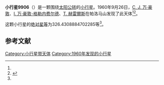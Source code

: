 {{Infobox planet
| bgcolour = #FFFFC0
| name = 9906 Tintoretto
| symbol = 
| image = 
| caption = 
| discovery = yes
| discovery_ref = 
| discoverer = [[C._J._万·豪敦|C. J. 万·豪敦]]、[[I._万·豪敦-格勒内费尔德|I. 万·豪敦-格勒内费尔德]]、[[T._赫雷爾斯|T. 赫雷爾斯]]
| discovery_site = [[帕洛马山|帕洛马山]] 
| discovered = 1960年9月26日
| designations = yes
| mp_name = 
| named_after = 
| alt_names = 6523 P-L/ 1997 EP47
| mp_category = [[主带小行星|主带小行星]]
| orbit_ref = <ref name="a">[http://ssd.jpl.nasa.gov/sbdb.cgi?sstr=9906 9906 Tintoretto] {{Wayback|url=http://ssd.jpl.nasa.gov/sbdb.cgi?sstr=9906 |date=20140902121708 }}，小行星數據庫瀏覽器（JPL Small-Body Database Browser）－[[美国国家航空航天局|美国国家航空航天局]]喷气推进实验室</ref>
| epoch = 2456400.5 (2013年4月18日更新)
| aphelion = {{convert|3.092025907876326|AU|km|3|abbr=on|lk=out}}
| perihelion = {{convert|2.14632156753269|AU|km|3|abbr=on}}
| semimajor = {{convert|2.619173737704508|AU|km|3|abbr=on}}
| eccentricity = 0.180534862
| period = 1548.263545 [[日|日]]<br />4.24[[儒略年|儒略年]]
| avg_speed = 
| inclination = 13.3864926654124
| asc_node = 13.62884961660174
| mean_anomaly = 
| arg_peri = 326.4308884702285
| satellites = 
| physical_characteristics = yes
| dimensions = 
| mass = 
| density = 
| surface_grav = 
| escape_velocity = 
| sidereal_day = 
| axial_tilt = 
| pole_ecliptic_lat = 
| pole_ecliptic_lon = 
| albedo = 
| temperatures= 
| temp_name1 = 
| mean_temp_1 = 
| max_temp_1 = 
| temp_name2 = 
| max_temp_2 = 
| spectral_type = 
| abs_magnitude = 326.4308884702285
}}

'''小行星9906'''（{{lang-en|9906 Tintoretto}}）是一颗围绕[[太阳|太阳]][[公转|公转]]的[[小行星|小行星]]。1960年9月26日，[[C._J._万·豪敦|C. J. 万·豪敦]]、[[I._万·豪敦-格勒内费尔德|I. 万·豪敦-格勒内费尔德]]、[[T._赫雷爾斯|T. 赫雷爾斯]]在帕洛马山发现了此天体<ref name="a" /><ref>{{cite news|title=小行星列表|url=http://cfa-www.harvard.edu/iau/lists/NumberedMPs.txt|accessdate=2013-07-08|newspaper=哈佛大学|archive-date=2008-05-17|archive-url=https://web.archive.org/web/20080517010638/http://cfa-www.harvard.edu/iau/lists/NumberedMPs.txt|dead-url=no}}</ref>。

这颗小行星的[[绝对星等|绝对星等]]为326.4308884702285等<ref name="a" />。

==参考文献==
{{reflist}}
{{Minor Planet Number|[[小行星9905|小行星9905]]|[[小行星9907|小行星9907]]}}

{{小天体}}

[[Category:小行星带天体|Category:小行星带天体]]
[[Category:1960年发现的小行星|Category:1960年发现的小行星]]

{{asteroid-stub}}